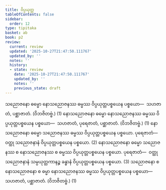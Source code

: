 ```yaml
---
title: ဝိပ္ပယုတ္တ
tableOfContents: false
sidebar:
  order: 12
type: tipitaka
basket: ab
book: p2
review:
  current: review
  updated: '2025-10-27T21:47:50.111767'
  updated_by: ''
  notes: ''
  history:
  - state: review
    date: '2025-10-27T21:47:50.111767'
    updated_by: ''
    notes: ''
    previous_state: draft
---
```



<ReviewStatus review={frontmatter.review} showDetails={true} />

<HypothesisAnnotation frontmatter={frontmatter} />

<DynamicBreadcrumb />

<Division number="28" book="p2" e="ch" v="38" p="94">

<Paragraph number="1387" book="p2">
သညောဇနော ဓမ္မော နောသညောဇနဿ ဓမ္မဿ ဝိပ္ပယုတ္တပစ္စယေန ပစ္စယော—  သဟဇာတံ, ပစ္ဆာဇာတံ. (ဝိဘဇိတဗ္ဗံ.) (1)
</Paragraph>

<Paragraph number="1388" book="p2">
နောသညောဇနော ဓမ္မော နောသညောဇနဿ ဓမ္မဿ ဝိပ္ပယုတ္တပစ္စယေန ပစ္စယော—  သဟဇာတံ, ပုရေဇာတံ, ပစ္ဆာဇာတံ. (ဝိဘဇိတဗ္ဗံ.) (1)
</Paragraph>

<Paragraph number="1389" book="p2">
နောသညောဇနော ဓမ္မော သညောဇနဿ ဓမ္မဿ ဝိပ္ပယုတ္တပစ္စယေန ပစ္စယော. <Emphasis>ပုရေဇာတံ</Emphasis>—  ဝတ္ထု သညောဇနာနံ ဝိပ္ပယုတ္တပစ္စယေန ပစ္စယော. (2)
</Paragraph>

<Paragraph number="1390" book="p2">
နောသညောဇနော ဓမ္မော သညောဇနဿ စ နောသညောဇနဿ စ ဓမ္မဿ ဝိပ္ပယုတ္တပစ္စယေန ပစ္စယော. <Emphasis>ပုရေဇာတံ</Emphasis>—  ဝတ္ထု သညောဇနာနံ သမ္ပယုတ္တကာနဉ္စ ခန္ဓာနံ ဝိပ္ပယုတ္တပစ္စယေန ပစ္စယော. (3)
</Paragraph>

<Paragraph number="1391" book="p2">
သညောဇနော စ နောသညောဇနော စ ဓမ္မာ နောသညောဇနဿ ဓမ္မဿ ဝိပ္ပယုတ္တပစ္စယေန ပစ္စယော—  သဟဇာတံ, ပစ္ဆာဇာတံ. (ဝိဘဇိတဗ္ဗံ.) (1)
</Paragraph>
</Division>